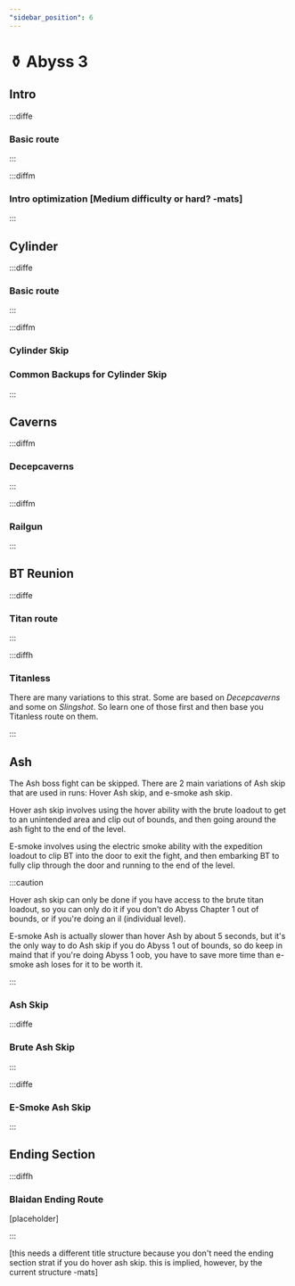 ```yaml
---
"sidebar_position": 6
---
```



# ⚱️ Abyss 3

## Intro

:::diffe

### Basic route

<YouTube youTubeId="YfFtMsyZyW4"/>

:::


:::diffm

### Intro optimization [Medium difficulty or hard? -mats]

:::


## Cylinder

:::diffe

### Basic route

<YouTube youTubeId="n3aKuVumDB0"/>

:::

:::diffm

### Cylinder Skip

<YouTube youTubeId="-7bOC9pJIQs"/>

### Common Backups for Cylinder Skip

<YouTube youTubeId="LSKITtLA3wE"/>

:::


## Caverns

:::diffm

### Decepcaverns

<YouTube youTubeId="AzWanPtJdKc"/>

:::

:::diffm

### Railgun

:::

## BT Reunion

:::diffe

### Titan route

<YouTube youTubeId="r3C02ltoG3E"/>

:::

:::diffh

### Titanless

There are many variations to this strat. Some are based on *Decepcaverns* and some on *Slingshot*. So learn one of those first and then base you Titanless route on them. 

:::

## Ash



The Ash boss fight can be skipped. There are 2 main variations of Ash skip that are used in runs: Hover Ash skip, and e-smoke ash skip.

Hover ash skip involves using the hover ability with the brute loadout to get to an unintended area and clip out of bounds, and then going around the ash fight to the end of the level.

E-smoke involves using the electric smoke ability with the expedition loadout to clip BT into the door to exit the fight, and then embarking BT to fully clip through the door and running to the end of the level. 

:::caution

 Hover ash skip can only be done if you have access to the brute titan loadout, so you can only do it if you don't do Abyss Chapter 1 out of bounds, or if you're doing an il (individual level).

E-smoke Ash is actually slower than hover Ash by about 5 seconds, but it's the only way to do Ash skip if you do Abyss 1 out of bounds, so do keep in maind that if you're doing Abyss 1 oob, you have to save more time than e-smoke ash loses for it to be worth it.

:::


### Ash Skip

:::diffe

### Brute Ash Skip

<YouTube youTubeId="GQUotLtAwro" />

:::

:::diffe

### E-Smoke Ash Skip

<YouTube youTubeId="KleWZzDG14E" />

:::

## Ending Section

:::diffh

### Blaidan Ending Route

<YouTube youTubeId="jP5AbAr3c80"/>
[placeholder]

:::

[this needs a different title structure because you don't need the ending section strat if you do hover ash skip. this is implied, however, by the current structure -mats]

